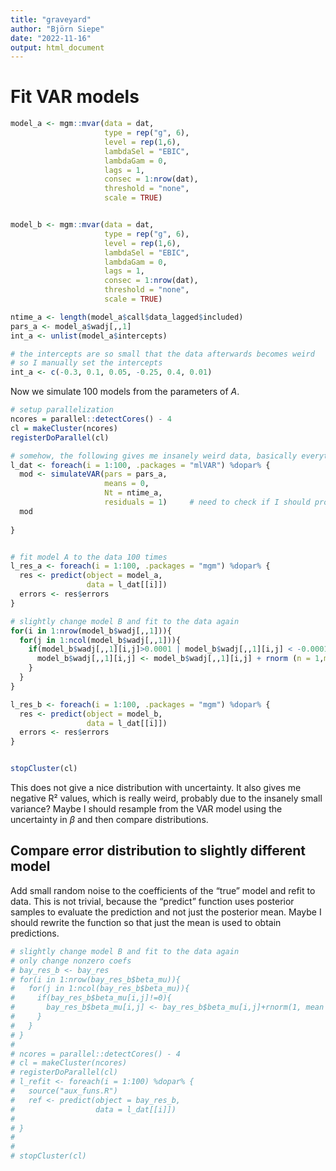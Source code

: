 ```yaml
---
title: "graveyard"
author: "Björn Siepe"
date: "2022-11-16"
output: html_document
---
```


# Fit VAR models
```r
model_a <- mgm::mvar(data = dat,
                     type = rep("g", 6),
                     level = rep(1,6),
                     lambdaSel = "EBIC",
                     lambdaGam = 0,
                     lags = 1,
                     consec = 1:nrow(dat),
                     threshold = "none", 
                     scale = TRUE)


model_b <- mgm::mvar(data = dat,
                     type = rep("g", 6),
                     level = rep(1,6),
                     lambdaSel = "EBIC",
                     lambdaGam = 0,
                     lags = 1,
                     consec = 1:nrow(dat),
                     threshold = "none", 
                     scale = TRUE)

ntime_a <- length(model_a$call$data_lagged$included)
pars_a <- model_a$wadj[,,1]
int_a <- unlist(model_a$intercepts)

# the intercepts are so small that the data afterwards becomes weird
# so I manually set the intercepts
int_a <- c(-0.3, 0.1, 0.05, -0.25, 0.4, 0.01)

```



Now we simulate 100 models from the parameters of $A$. 
```r
# setup parallelization
ncores = parallel::detectCores() - 4
cl = makeCluster(ncores)
registerDoParallel(cl)

# somehow, the following gives me insanely weird data, basically everything is almost zero
l_dat <- foreach(i = 1:100, .packages = "mlVAR") %dopar% {
  mod <- simulateVAR(pars = pars_a,
                     means = 0,
                     Nt = ntime_a,
                     residuals = 1)     # need to check if I should provide residual covariance matrix here
  mod
  
}


# fit model A to the data 100 times
l_res_a <- foreach(i = 1:100, .packages = "mgm") %dopar% {
  res <- predict(object = model_a, 
                 data = l_dat[[i]])
  errors <- res$errors
}

# slightly change model B and fit to the data again
for(i in 1:nrow(model_b$wadj[,,1])){
  for(j in 1:ncol(model_b$wadj[,,1])){
    if(model_b$wadj[,,1][i,j]>0.0001 | model_b$wadj[,,1][i,j] < -0.0001){
      model_b$wadj[,,1][i,j] <- model_b$wadj[,,1][i,j] + rnorm (n = 1,mean = 0.05, sd = 0.01)
    }
  }
}

l_res_b <- foreach(i = 1:100, .packages = "mgm") %dopar% {
  res <- predict(object = model_b, 
                 data = l_dat[[i]])
  errors <- res$errors
}


stopCluster(cl)
```

This does not give a nice distribution with uncertainty.
It also gives me negative R² values, which is really weird, probably
due to the insanely small variance?
Maybe I should resample from the VAR model using the uncertainty
in $\beta$ and then compare distributions. 




## Compare error distribution to slightly different model
Add small random noise to the coefficients of the "true" model and refit to data.
This is not trivial, because the "predict" function uses posterior samples
to evaluate the prediction and not just the posterior mean. Maybe I should rewrite the function so that just the mean is used to obtain predictions.
```r
# slightly change model B and fit to the data again
# only change nonzero coefs
# bay_res_b <- bay_res
# for(i in 1:nrow(bay_res_b$beta_mu)){
#   for(j in 1:ncol(bay_res_b$beta_mu)){
#     if(bay_res_b$beta_mu[i,j]!=0){
#       bay_res_b$beta_mu[i,j] <- bay_res_b$beta_mu[i,j]+rnorm(1, mean = 0, sd = 0.25)
#     }
#   }
# }
# 
# ncores = parallel::detectCores() - 4
# cl = makeCluster(ncores)
# registerDoParallel(cl)
# l_refit <- foreach(i = 1:100) %dopar% {
#   source("aux_funs.R")
#   ref <- predict(object = bay_res_b,
#                  data = l_dat[[i]])
#   
# } 
# 
# 
# stopCluster(cl)
```